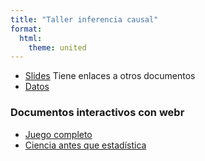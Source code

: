```yaml
---
title: "Taller inferencia causal"
format:
  html:
    theme: united
---
```




* [Slides](Indice_slides.html) Tiene enlaces a otros documentos
* [Datos](https://github.com/joscani/taller-inferencia-causal-2024/tree/main/data)

### Documentos interactivos con webr

- [Juego completo](1-juego-completo.html)
- [Ciencia antes que estadística](ciencia-antes-que-estadistica.html)

